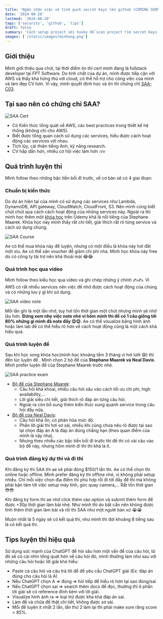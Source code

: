 ```yaml
---
title: 'Ngăn chặn việc vô tình push secret keys lên github (COMING SOON)'
date: '2024-08-20'
lastmod: '2024-08-20'
tags: ['security', 'github', 'tips']
draft: false
summary: 'Cách setup project với husky để scan project tìm secret keys, tự động run test, lint code trước khi push code lên github.'
images: ['/static/images/minhung.png']
---
```


## Giới thiệu

Mình giới thiệu qua chút, tại thời điểm ôn thi cert mình đang là fullstack developer tại FPT Software. Do tính chất của dự án, mình được tiếp cận với AWS và thấy khá hứng thú với cloud, có thể hỗ trợ cho công việc của mình và làm đẹp CV hơn. Vì vậy, mình quyết định học và ôn thi chứng chỉ [SAA-C03](https://aws.amazon.com/vi/certification/certified-solutions-architect-associate/).

<TOCInline toc={props.toc} exclude="Introduction" />

## Tại sao nên có chứng chỉ SAA?

![SAA Cert](/static/images/saa/saa-cert.png)

- Có Kiến thức tổng quát về AWS, các best practices trong thiết kế hệ thống (không chỉ cho AWS).
- Biết được tổng quan cách sử dụng các services, hiểu được cách hoạt động các services với nhau.
- Tích lũy, cải thiện tiếng Anh, kỹ năng research.
- CV hấp dẫn hơn, nhiều cơ hội việc làm hơn :vv

## Quá trình luyện thi

Mình follow theo những bậc tiền bối đi trước, về cơ bản sẽ có 4 giai đoạn:

### Chuẩn bị kiến thức

Do dự án hiện tại của mình có sử dụng các services như Lambda, DynamoDB, API gateway, CloudWatch, CloudFront, S3. Nên mình cũng biết chút chút qua cách cách hoạt động của những services này. Ngoài ra thì mình học thêm một [khóa học](https://www.udemy.com/course/aws-certified-solutions-architect-associate-saa-c03/) trên Udemy khá là nổi tiếng của Stephane Maarek. Khóa học này mình thấy rất chi tiết, giải thích rất rõ từng service và cách sử dụng chúng.

![SAA Course](/static/images/saa/saa-course.png)

Ae có thể mua khóa này để luyện, nhưng có một điều là khóa này hơi đắt một xíu. Ae có thể săn voucher để giảm chi phí nha. Mình học khóa này free do có công ty tài trợ nên khá thoải mái 😂😂

### Quá trình học qua video

Mình follow theo kiểu học qua video và ghi chép những ý chính ✍️✍️. Vì AWS có rất nhiều services nên việc để nhớ được cách hoạt động của chúng và có những lưu ý gì khi sử dụng.

![SAA video note](/static/images/saa/saa-notes.jpg)

Mỗi lần ghi là một lần nhớ, tuy hơi tốn thời gian một chút nhưng mình sẽ nhớ lâu hơn. **Đừng xem nhẹ việc note nhé vì hôm mình thi đề có 1 câu giống tới 80% những gì mình đã note đấy 😉😉**. Ae có thể visualize bằng hình ảnh hoặc làm lab để có thể hiểu rõ hơn về cách hoạt động cũng là một cách khá hiệu quả.

### Quá trình luyện đề

Sau khi học xong khóa học(mình học khoảng tầm 3 tháng vì hơi lười 😅) thì đến lúc luyện đề . Mình chọn 2 bộ đề của **Stephane Maarek và Neal Davis**. Mình prefer luyện đề của Stephane Maarek trước nhé.

![SAA practice exam](/static/images/saa/saa-practice-exam.png)

- [Bộ đề của Stephane Maarek](https://www.udemy.com/course/practice-exams-aws-certified-solutions-architect-associate/?couponCode=SKILLS4SALEA):
  - Câu hỏi khá khoai, nhiều câu hỏi sâu vào cách tối ưu chi phí, high availability,...
  - Lời giải siêu chi tiết, giải thích rõ đáp án từng câu hỏi.
  - Ngoài ra còn bổ sung thêm kiến thức xung quanh service trong câu hỏi đấy nữa.
- [Bộ đề của Neal Davis](https://www.udemy.com/course/aws-certified-solutions-architect-associate-practice-tests-k/?couponCode=SKILLS4SALEA):
  - Câu hỏi khá ổn, có phân hóa mức độ.
  - Phần lời giải thì hơi sơ sài, nhiều khi cũng chưa nêu rõ được tại sao lại chọn đáp án A là đáp án đúng chẳng hạn (theo quan điểm của mình là vậy nha).
  - Nhưng theo nhiều các bậc tiền bối đi trước thì đề thi có vài câu vào bộ đề này, nhưng hôm mình đi thi thì khá là ít.

### Quá trình đăng ký dự thi và đi thi

Khi đăng ký thi SAA thì ae sẽ phải đóng $150/1 lần thi. Ae có thể chọn thi online hoặc offline. Mình prefer đăng ký thi offline nhé, vì không phải setup nhiều. Chỉ mỗi việc chọn địa điểm thi phù hợp rồi đi tới đấy để thi mà không phải bận tâm tới việc setup máy tính, góc quay camera,... Rất tốn thời gian 😳😳

Khi đăng ký form thì ae nhớ click thêm vào option và submit thêm form để được +30p thời gian làm bài nhé. Như mình thì do bất cẩn nên không được tính thêm thời gian làm bài và rồi thi SAA như một người bản xứ 😭😭

Muộn nhất là 5 ngày sẽ có kết quả thi, như mình thì đợi khoảng 8 tiếng sau là có kết quả thi.

## Tips luyện thi hiệu quả

Sử dụng sức mạnh của ChatGPT để hỏi sâu hơn một vấn đề của câu hỏi, từ đó sẽ có cái nhìn tổng quát hơn về câu hỏi đó, mình thường làm như sau với những câu hỏi hoặc lời giải khó hiểu:

- Paste cả câu hỏi và câu trả lời để để yêu cầu ChatGPT giải (Ex: đáp án đúng cho câu hỏi là A)
- Nếu ChatGPT chọn A => đúng => hỏi tiếp đề hiểu rõ hơn tại sao đúng/sai
- Nếu ChatGPT chọn sai => search thêm docs để đọc, thường thì ở phần lời giải sẽ có reference đính kèm với lời giải.
- Visualize hình ảnh ra => loại trừ được kha khá đáp án sai.
- Làm đề và chữa đề thật chi tiết, không được sơ sài.
- Mỗi đề luyện ít nhất 2 lần, lần thứ 2 làm lại thì phải make sure rằng score > 85%.
